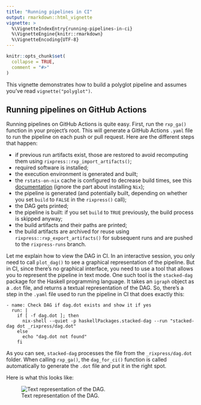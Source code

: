 ```yaml
---
title: "Running pipelines in CI"
output: rmarkdown::html_vignette
vignette: >
  %\VignetteIndexEntry{running-pipelines-in-ci}
  %\VignetteEngine{knitr::rmarkdown}
  %\VignetteEncoding{UTF-8}
---
```


```r
knitr::opts_chunk$set(
  collapse = TRUE,
  comment = "#>"
)
```

This vignette demonstrates how to build a polyglot pipeline and assumes you've
read `vignette("polyglot")`.

## Running pipelines on GitHub Actions

Running pipelines on GitHub Actions is quite easy. First, run the `rxp_ga()`
function in your project's root. This will generate a GitHub Actions `.yaml`
file to run the pipeline on each push or pull request. Here are the different
steps that happen:

- if previous run artifacts exist, those are restored to avoid recomputing them
  using `rixpress::rxp_import_artifacts()`;
- required software is installed;
- the execution environment is generated and built;
- the `rstats-on-nix` cache is configured to decrease build times, see this
  [documentation](https://docs.ropensci.org/rix/articles/b1-setting-up-and-using-rix-on-linux-and-windows.html#using-the-determinate-systems-installer)
  (ignore the part about installing `Nix`);
- the pipeline is generated (and potentially built, depending on whether you set
  `build` to `FALSE` in the `rixpress()` call);
- the DAG gets printed;
- the pipeline is built: if you set `build` to `TRUE` previously, the build
  process is skipped anyway;
- the build artifacts and their paths are printed;
- the build artifacts are archived for reuse using
  `rixpress::rxp_export_artifacts()` for subsequent runs and are pushed to the
  `rixpress-runs` branch.

Let me explain how to view the DAG in CI. In an interactive
session, you only need to call `plot_dag()` to see a graphical representation of
the pipeline. But in CI, since there's no graphical interface, you need to
use a tool that allows you to represent the pipeline in text mode. One such tool is
the `stacked-dag` package for the Haskell programming language. It takes an
`igraph` object as a `.dot` file, and returns a textual representation of the
DAG. So, there's a step in the `.yaml` file used to run the pipeline in CI that
does exactly this:

```
- name: Check DAG if dag.dot exists and show it if yes
  run: |
    if [ -f dag.dot ]; then
      nix-shell --quiet -p haskellPackages.stacked-dag --run "stacked-dag dot _rixpress/dag.dot"
    else
      echo "dag.dot not found"
    fi
```

As you can see, `stacked-dag` processes the file from the `_rixpress/dag.dot`
folder. When calling `rxp_ga()`, the `dag_for_ci()` function is called
automatically to generate the `.dot` file and put it in the right spot.

Here is what this looks like:

<figure>
<img src="https://raw.githubusercontent.com/b-rodrigues/rixpress/refs/heads/main/vignettes/stacked-dag.png" alt="Text representation of the DAG." />
<figcaption aria-hidden="true">
Text representation of the DAG.
</figcaption>
</figure>
